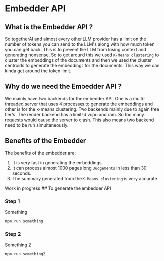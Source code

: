 
# Embedder API

## What is the Embedder API ?

So togetherAI and almost every other LLM provider has a limit on the number of tokens you can send to the LLM's along with how much token you can get back. This is to prevent the LLM from losing context and generating nonsense. So to get around this we used `K-Means clustering` to cluster the embeddings of the documents and then we used the cluster centroids to generate the embeddings for the documents. This way we can kinda get around the token limit.

## Why do we need the Embedder API ?

We mainly have two backends for the embedder API. One is a multi-threaded server that uses 4 processes to generate the embeddings and other is for the k-means clustering. Two backends mainly due to again free tier's. The render backend has a limited vcpu and ram. So too many requests would cause the server to crash.
This also means two backend need to be run simultaneously.

## Benefits of the Embedder

The benefits of the embedder are:
1. It is very fast in generating the embeddings.
2. It can process almost 1000 pages long `Judgements` in less than 30 seconds.
3. The summary generated from the `K-Means clustering` is very accurate.

<Callout emoji="🚧">
Work in progress
</Callout>
## To generate the embedder API

<Steps>

### Step 1

Something
```bash
npm run something
```

### Step 2

Something 2
```bash
npm run something2
```
</Steps>